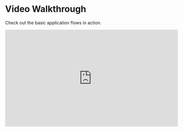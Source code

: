 

<MetaDescription content='Quiver Photos video walkthrough' />

# Video Walkthrough

Check out the basic application flows in action.

<iframe
  width='560'
  height='315'
  src='https://www.youtube.com/embed/wx59PfjTcMo'
  title='YouTube video player'
  frameborder='0'
  allow='accelerometer; autoplay; clipboard-write; encrypted-media; gyroscope; picture-in-picture; web-share'
  allowfullscreen
></iframe>

